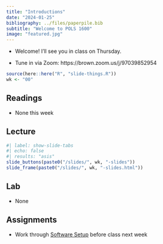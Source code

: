 ```yaml
---
title: "Introductions"
date: "2024-01-25"
bibliography: ../files/paperpile.bib
subtitle: "Welcome to POLS 1600"
image: "featured.jpg"
---
```


-   Welcome! I'll see you in class on Thursday.

-   Tune in via Zoom: https://brown.zoom.us/j/97039852954

```r
source(here::here("R", "slide-things.R"))
wk <- "00"
```

## Readings

-   None this week

## Lecture



```r
#| label: show-slide-tabs
#| echo: false
#| results: "asis"
slide_buttons(paste0("/slides/", wk, "-slides"))
slide_frame(paste0("/slides/", wk, "-slides.html"))
```



## Lab

-   None

## Assignments

- Work through [Software Setup](../resources/00-software-setup.qmd) before class next week